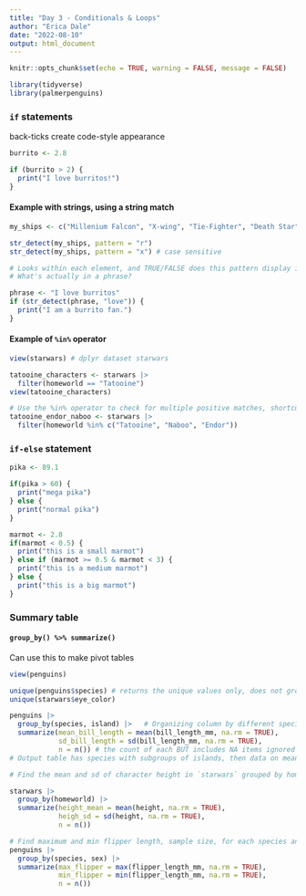```yaml
---
title: "Day 3 - Conditionals & Loops"
author: "Erica Dale"
date: "2022-08-10"
output: html_document
---
```


```r
knitr::opts_chunk$set(echo = TRUE, warning = FALSE, message = FALSE)

library(tidyverse)
library(palmerpenguins)
```

### `if` statements
back-ticks create code-style appearance

```r
burrito <- 2.8

if (burrito > 2) {
  print("I love burritos!")
}
```

#### Example with strings,  using a string match

```r
my_ships <- c("Millenium Falcon", "X-wing", "Tie-Fighter", "Death Star")

str_detect(my_ships, pattern = "r")
str_detect(my_ships, pattern = "x") # case sensitive

# Looks within each element, and TRUE/FALSE does this pattern display in any element
# What's actually in a phrase?

phrase <- "I love burritos"
if (str_detect(phrase, "love")) {
  print("I am a burrito fan.")
}
```


#### Example of `%in%` operator

```r
view(starwars) # dplyr dataset starwars

tatooine_characters <- starwars |> 
  filter(homeworld == "Tatooine")
view(tatooine_characters)

# Use the %in% operator to check for multiple positive matches, shortcut for "or" statements
tatooine_endor_naboo <- starwars |> 
  filter(homeworld %in% c("Tatooine", "Naboo", "Endor"))
```


### `if-else` statement
```r
pika <- 89.1

if(pika > 60) {
  print("mega pika")
} else {
  print("normal pika")
}
```

```r
marmot <- 2.8
if(marmot < 0.5) {
  print("this is a small marmot")
} else if (marmot >= 0.5 & marmot < 3) {
  print("this is a medium marmot")
} else {
  print("this is a big marmot")
}
```


### Summary table
#### `group_by() %>% summarize()`
Can use this to make pivot tables

```r
view(penguins)

unique(penguins$species) # returns the unique values only, does not group
unique(starwars$eye_color)

penguins |> 
  group_by(species, island) |>   # Organizing column by different species
  summarize(mean_bill_length = mean(bill_length_mm, na.rm = TRUE),
            sd_bill_length = sd(bill_length_mm, na.rm = TRUE),
            n = n()) # the count of each BUT includes NA items ignored above
# Output table has species with subgroups of islands, then data on mean and sd 
```

```r
# Find the mean and sd of character height in `starwars` grouped by homeworld

starwars |> 
  group_by(homeworld) |> 
  summarize(height_mean = mean(height, na.rm = TRUE),
            heigh_sd = sd(height, na.rm = TRUE),
            n = n())

# Find maximum and min flipper length, sample size, for each species and gender of penguins
penguins |> 
  group_by(species, sex) |> 
  summarize(max_flipper = max(flipper_length_mm, na.rm = TRUE),
            min_flipper = min(flipper_length_mm, na.rm = TRUE),
            n = n())

```

